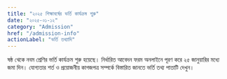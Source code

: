 ```yaml
---
title: "২০২৫ শিক্ষাবর্ষের ভর্তি কার্যক্রম শুরু"
date: "২০২৫-০১-১২"
category: "Admission"
href: "/admission-info"
actionLabel: "ভর্তি তথ্যাদি"
---
```


ষষ্ঠ থেকে নবম শ্রেণির ভর্তি কার্যক্রম শুরু হয়েছে। নির্ধারিত আবেদন ফরম অনলাইনে পূরণ করে ২৫ জানুয়ারির মধ্যে জমা দিন।
যোগ্যতার শর্ত ও প্রয়োজনীয় কাগজপত্র সম্পর্কে বিস্তারিত জানতে ভর্তি তথ্য পাতাটি দেখুন।
